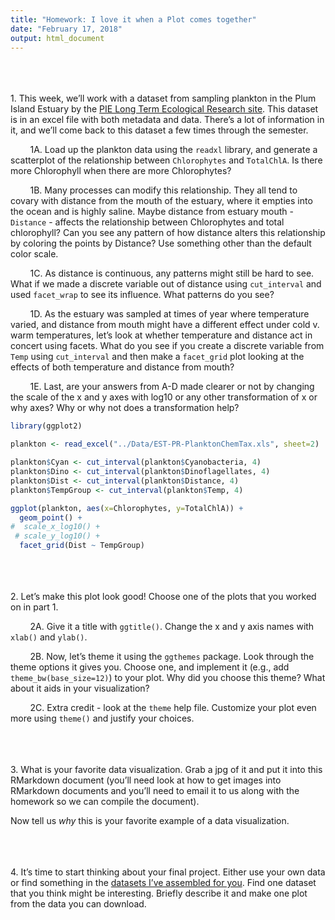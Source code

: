 ```yaml
---
title: "Homework: I love it when a Plot comes together"
date: "February 17, 2018"
output: html_document
---
```


<br><br><br>
1. This week, we'll work with a dataset from sampling plankton in the Plum Island Estuary by the [PIE Long Term Ecological Research site](http://pie-lter.ecosystems.mbl.edu/). This dataset is in an excel file with both metadata and data. There's a lot of information in it, and we'll come back to this dataset a few times through the semester.  

&nbsp;&nbsp;&nbsp;&nbsp;&nbsp;&nbsp;&nbsp; 1A. Load up the plankton data using the `readxl` library, and generate a scatterplot of the relationship between `Chlorophytes` and `TotalChlA`.  Is there more Chlorophyll when there are more Chlorophytes?
   
&nbsp;&nbsp;&nbsp;&nbsp;&nbsp;&nbsp;&nbsp;   1B. Many processes can modify this relationship. They all tend to covary with distance from the mouth of the estuary, where it empties into the ocean and is highly saline. Maybe distance from estuary mouth - `Distance` - affects the relationship between Chlorophytes and total chlorophyll?  Can you see any pattern of how distance alters this relationship by coloring the points by Distance? Use something other than the default color scale.
   
&nbsp;&nbsp;&nbsp;&nbsp;&nbsp;&nbsp;&nbsp;   1C. As distance is continuous, any patterns might still be hard to see. What if we made a discrete variable out of distance using `cut_interval` and used `facet_wrap` to see its influence. What patterns do you see?
   
&nbsp;&nbsp;&nbsp;&nbsp;&nbsp;&nbsp;&nbsp;   1D. As the estuary was sampled at times of year where temperature varied, and distance from mouth might have a different effect under cold v. warm temperatures, let's look at whether temperature and distance act in concert using facets. What do you see if you create a discrete variable from `Temp` using `cut_interval` and then make a `facet_grid` plot looking at the effects of both temperature and distance from mouth?
   
&nbsp;&nbsp;&nbsp;&nbsp;&nbsp;&nbsp;&nbsp;   1E. Last, are your answers from A-D made clearer or not by changing the scale of the x and y axes with log10 or any other transformation of x or why axes? Why or why not does a transformation help?
```r
library(ggplot2)

plankton <- read_excel("../Data/EST-PR-PlanktonChemTax.xls", sheet=2)

plankton$Cyan <- cut_interval(plankton$Cyanobacteria, 4)
plankton$Dino <- cut_interval(plankton$Dinoflagellates, 4)
plankton$Dist <- cut_interval(plankton$Distance, 4)
plankton$TempGroup <- cut_interval(plankton$Temp, 4)

ggplot(plankton, aes(x=Chlorophytes, y=TotalChlA)) +
  geom_point() + 
#  scale_x_log10() +
 # scale_y_log10() +
  facet_grid(Dist ~ TempGroup)


```

<br><br><br>
2. Let's make this plot look good! Choose one of the plots that you worked on in part 1.

&nbsp;&nbsp;&nbsp;&nbsp;&nbsp;&nbsp;&nbsp;  2A. Give it a title with `ggtitle()`. Change the x and y axis names with `xlab()` and `ylab()`. 
  
&nbsp;&nbsp;&nbsp;&nbsp;&nbsp;&nbsp;&nbsp;  2B. Now, let's theme it using the `ggthemes` package. Look through the theme options it gives you. Choose one, and implement it (e.g., add `theme_bw(base_size=12)`) to your plot. Why did you choose this theme? What about it aids in your visualization?
  
&nbsp;&nbsp;&nbsp;&nbsp;&nbsp;&nbsp;&nbsp; 2C. Extra credit - look at the `theme` help file. Customize your plot even more using `theme()` and justify your choices.


<br><br><br>
3. What is your favorite data visualization. Grab a jpg of it and put it into this RMarkdown document (you'll need look at how to get images into RMarkdown documents and you'll need to email it to us along with the homework so we can compile the document).

  Now tell us *why* this is your favorite example of a data visualization.
  
  
<br><br><br>
4. It's time to start thinking about your final project. Either use your own data or find something in the [datasets I've assembled for you](../datasets.html). Find one dataset that you think might be interesting. Briefly describe it and make one plot from the data you can download.
